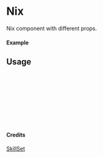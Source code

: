 
<Meta of={Nix} title="SkillSet/Nix" />

# Nix

Nix component with different props.

#### Example

<Canvas of={Nix.Primary} />

## Usage

```ts
import { Nix } from "yadl-ui";

const Example = () => {
  return (
      <Nix />
  );
};

export default Example;
```

#### Credits
[SkillSet](https://skillicons.dev)
